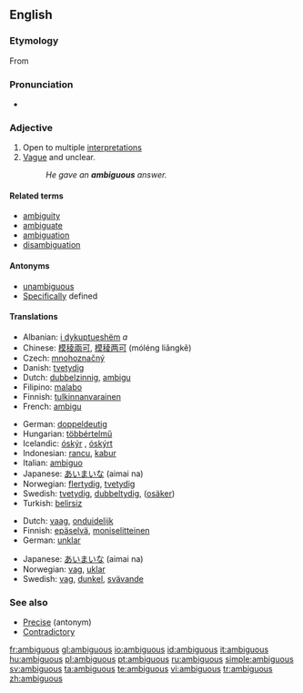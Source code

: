 ==English==

===Etymology===
From {{etyl|la|en}} {{term|ambiguus||lang=la|moving from side to side, of doubtful nature}}

===Pronunciation===
* {{audio|en-us-ambiguous.ogg|Audio (US)}}

===Adjective===
{{en-adj}}

# Open to multiple [[interpretation]]s
# [[Vague]] and unclear.
#: ''He gave an '''ambiguous''' answer.''

====Related terms====
* [[ambiguity]]
* [[ambiguate]]
* [[ambiguation]]
* [[disambiguation]]

====Antonyms====
* [[unambiguous]]
* [[Specific]]ally defined

====Translations====
{{trans-top|open to multiple interpretations}}
* Albanian: [[i dykuptueshëm]] ''a''
* Chinese: [[模稜兩可]], [[模稜两可]] (móléng liǎngkě)
* Czech: [[mnohoznačný]] {{m}}
* Danish: [[tvetydig]]
* Dutch: [[dubbelzinnig]], [[ambigu]]
* Filipino: [[malabo]]
* Finnish: [[tulkinnanvarainen]]
* French: [[ambigu]]
{{trans-mid}}
* German: [[doppeldeutig]]
* Hungarian: [[többértelmű]]
* Icelandic: [[óskýr]] {{m|f}}, [[óskýrt]] {{n}}
* Indonesian: [[rancu]], [[kabur]]
* Italian: [[ambiguo]] {{m}}
* Japanese: [[あいまいな]] (aimai na)
* Norwegian: [[flertydig]], [[tvetydig]]
* Swedish: [[tvetydig]], [[dubbeltydig]], ([[osäker]])
* Turkish: [[belirsiz]]

{{trans-bottom}}

{{trans-top|vague and unclear}}
* Dutch: [[vaag]], [[onduidelijk]]
* Finnish: [[epäselvä]], [[moniselitteinen]]
* German: [[unklar]]
{{trans-mid}}
* Japanese: [[あいまいな]] (aimai na)
* Norwegian: [[vag]], [[uklar]]
* Swedish: [[vag]], [[dunkel]], [[svävande]]
{{trans-bottom}}

===See also===
* [[Precise]] (antonym)
* [[contradictory|Contradictory]]

[[fr:ambiguous]]
[[gl:ambiguous]]
[[io:ambiguous]]
[[id:ambiguous]]
[[it:ambiguous]]
[[hu:ambiguous]]
[[pl:ambiguous]]
[[pt:ambiguous]]
[[ru:ambiguous]]
[[simple:ambiguous]]
[[sv:ambiguous]]
[[ta:ambiguous]]
[[te:ambiguous]]
[[vi:ambiguous]]
[[tr:ambiguous]]
[[zh:ambiguous]]